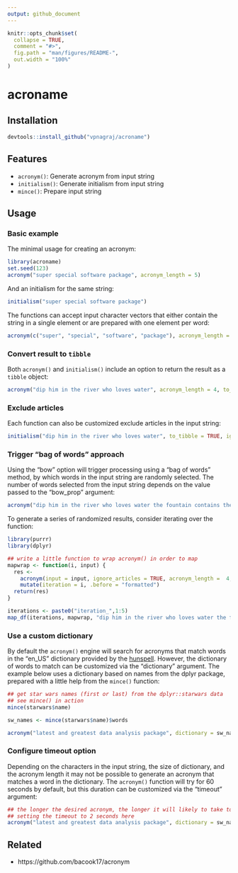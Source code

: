 ```yaml
---
output: github_document
---
```


<!-- README.md is generated from README.Rmd. Please edit that file -->

```r
knitr::opts_chunk$set(
  collapse = TRUE,
  comment = "#>",
  fig.path = "man/figures/README-",
  out.width = "100%"
)
```

# acroname

<!-- badges: start -->
<!-- badges: end -->

## Installation


```r
devtools::install_github("vpnagraj/acroname")
```

## Features

- `acronym()`: Generate acronym from input string
- `initialism()`: Generate initialism from input string
- `mince()`: Prepare input string

## Usage

### Basic example 

The minimal usage for creating an acronym:

```r
library(acroname)
set.seed(123)
acronym("super special software package", acronym_length = 5)
```

And an initialism for the same string:

```r
initialism("super special software package")
```

The functions can accept input character vectors that either contain the string in a single element or are prepared with one element per word:

```r
acronym(c("super", "special", "software", "package"), acronym_length = 5)
```

### Convert result to `tibble`

Both `acronym()` and `initialism()` include an option to return the result as a `tibble` object:

```r
acronym("dip him in the river who loves water", acronym_length = 4, to_tibble = TRUE)
```

### Exclude articles

Each function can also be customized exclude articles in the input string:

```r
initialism("dip him in the river who loves water", to_tibble = TRUE, ignore_articles = TRUE)
```

### Trigger "bag of words" approach

Using the "bow" option will trigger processing using a "bag of words" method, by which words in the input string are randomly selected. The number of words selected from the input string depends on the value passed to the "bow_prop" argument:

```r
acronym("dip him in the river who loves water the fountain contains the cistern overflows", ignore_articles = TRUE, acronym_length = 4, bow = TRUE, bow_prop = 0.75)
```

To generate a series of randomized results, consider iterating over the function:

```r
library(purrr)
library(dplyr)

## write a little function to wrap acronym() in order to map
mapwrap <- function(i, input) {
  res <- 
    acronym(input = input, ignore_articles = TRUE, acronym_length =  4, bow = TRUE, bow_prop = 0.75, to_tibble = TRUE) %>%
    mutate(iteration = i, .before = "formatted")
  return(res)
}

iterations <- paste0("iteration_",1:5)
map_df(iterations, mapwrap, "dip him in the river who loves water the fountain contains the cistern overflows")
```

### Use a custom dictionary

By default the `acronym()` engine will search for acronyms that match words in the "en_US" dictionary provided by the [hunspell](https://CRAN.R-project.org/package=hunspell). However, the dictionary of words to match can be customized via the "dictionary" argument. The example below uses a dictionary based on names from the dplyr package, prepared with a little help from the `mince()` function:

```r
## get star wars names (first or last) from the dplyr::starwars data
## see mince() in action
mince(starwars$name)

sw_names <- mince(starwars$name)$words

acronym("latest and greatest data analysis package", dictionary = sw_names, acronym_length = 4)
```


### Configure timeout option

Depending on the characters in the input string, the size of dictionary, and the acronym length it may not be possible to generate an acronym that matches a word in the dictionary. The `acronym()` function will try for 60 seconds by default, but this duration can be customized via the "timeout" argument:

```r
## the longer the desired acronym, the longer it will likely to take to find a match
## setting the timeout to 2 seconds here
acronym("latest and greatest data analysis package", dictionary = sw_names, acronym_length = 10, timeout = 2)

```


## Related

- https://github.com/bacook17/acronym
